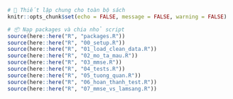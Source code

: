 ```r
# 🚀 Thiết lập chung cho toàn bộ sách
knitr::opts_chunk$set(echo = FALSE, message = FALSE, warning = FALSE)

# 📦 Nạp packages và chia nhỏ script
source(here::here("R", "packages.R"))
source(here::here("R", "00_setup.R"))
source(here::here("R", "01_load_clean_data.R"))
source(here::here("R", "02_mo_ta_mau.R"))
source(here::here("R", "03_mmse.R"))
source(here::here("R", "04_tests.R"))
source(here::here("R", "05_tuong_quan.R"))
source(here::here("R", "06_hoan_thanh_test.R"))
source(here::here("R", "07_mmse_vs_lamsang.R"))
```